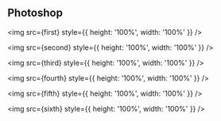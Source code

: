 
<h2>Photoshop</h2>

<ProjectCard
  title='My Character'
  link=''
  bg='linear-gradient(to right, #D4145A 0%, #FBB03B 100%)'>
  <img src={first} style={{ height: '100%', width: '100%' }} />
</ProjectCard>

<ProjectCard
  title='My Characters Smoke Form'
  link=''
  bg='linear-gradient(to right, #D4145A 0%, #FBB03B 100%)'>
  <img src={second} style={{ height: '100%', width: '100%' }} />
</ProjectCard>

<ProjectCard
  title='Pepeha Poster'
  link=''
  bg='linear-gradient(to right, #D4145A 0%, #FBB03B 100%)'>
  <img src={third} style={{ height: '100%', width: '100%' }} />
</ProjectCard>

<ProjectCard
  title=''
  link=''
  bg='linear-gradient(to right, #D4145A 0%, #FBB03B 100%)'>
  <img src={fourth} style={{ height: '100%', width: '100%' }} />
</ProjectCard>

<ProjectCard
  title='Creating Gradients'
  link=''
  bg='linear-gradient(to right, #D4145A 0%, #FBB03B 100%)'>
  <img src={fifth} style={{ height: '100%', width: '100%' }} />
</ProjectCard>

<ProjectCard
  title='Combining Lessons'
  link=''
  bg='linear-gradient(to right, #D4145A 0%, #FBB03B 100%)'>
  <img src={sixth} style={{ height: '100%', width: '100%' }} />
</ProjectCard>
